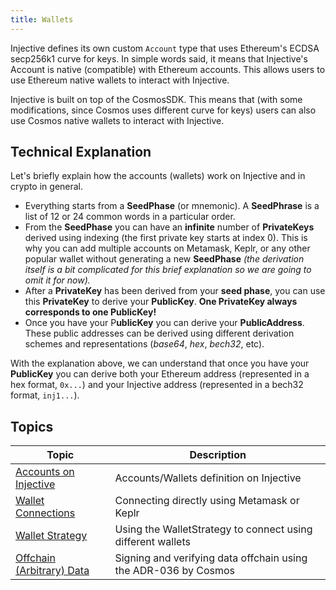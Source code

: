 ```yaml
---
title: Wallets
---
```


Injective defines its own custom `Account` type that uses Ethereum's ECDSA secp256k1 curve for keys. In simple words said, it means that Injective's Account is native (compatible) with Ethereum accounts. This allows users to use Ethereum native wallets to interact with Injective.

Injective is built on top of the CosmosSDK. This means that (with some modifications, since Cosmos uses different curve for keys) users can also use Cosmos native wallets to interact with Injective.

## Technical Explanation

Let's briefly explain how the accounts (wallets) work on Injective and in crypto in general.

* Everything starts from a **SeedPhase** (or mnemonic). A **SeedPhrase** is a list of 12 or 24 common words in a particular order.
* From the **SeedPhase** you can have an **infinite** number of **PrivateKeys** derived using indexing (the first private key starts at index 0). This is why you can add multiple accounts on Metamask, Keplr, or any other popular wallet without generating a new **SeedPhase** _(the derivation itself is a bit complicated for this brief explanation so we are going to omit it for now)._
* After a **PrivateKey** has been derived from your **seed phase**, you can use this **PrivateKey** to derive your **PublicKey**. **One PrivateKey always corresponds to one PublicKey!**
* Once you have your P**ublicKey** you can derive your **PublicAddress**. These public addresses can be derived using different derivation schemes and representations (_base64_, _hex_, _bech32_, etc).

With the explanation above, we can understand that once you have your **PublicKey** you can derive both your Ethereum address (represented in a hex format, `0x...`) and your Injective address (represented in a bech32 format, `inj1...`).

## Topics

| Topic                                                   | Description                                                     |
| ------------------------------------------------------- | --------------------------------------------------------------- |
| [Accounts on Injective](./wallets/accounts/)             | Accounts/Wallets definition on Injective                        |
| [Wallet Connections](./wallets/connections/)             | Connecting directly using Metamask or Keplr                     |
| [Wallet Strategy](./wallets/strategy/)            | Using the WalletStrategy to connect using different wallets     |
| [Offchain (Arbitrary) Data](./wallets/offchain-data/) | Signing and verifying data offchain using the ADR-036 by Cosmos |
